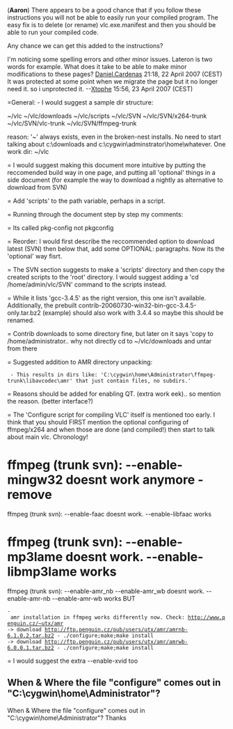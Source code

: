 ('''Aaron''')
There appears to be a good chance that if you follow these instructions you will not be able to easily run your compiled program.  The easy fix is to delete (or rename) vlc.exe.manifest and then you should be able to run your compiled code.

Any chance we can get this added to the instructions?


I'm noticing some spelling errors and other minor issues.  Lateron is two words for example.  What does it take to be able to make minor modifications to these pages? [[User:Daniel.Cardenas|Daniel.Cardenas]] 21:18, 22 April 2007 (CEST)
It was protected at some point when we migrate the page but it no longer need it. so i unprotected it. --[[User:Xtophe|Xtophe]] 15:56, 23 April 2007 (CEST)

=General:
- I would suggest a sample dir structure:

~/vlc
~/vlc/downloads
~/vlc/scripts
~/vlc/SVN
~/vlc/SVN/x264-trunk
~/vlc/SVN/vlc-trunk
~/vlc/SVN/ffmpeg-trunk

reason: '~' always exists, even in the broken-nest installs. No need to start talking about c:\downloads and c:\cygwin\adminstrator\home\whatever. One work dir: ~/vlc 

= I would suggest making this document more intuitive by putting the reccomended build way in one page, and putting all 'optional' things in a side document (for example the way to download a nightly as alternative to download from SVN)

= Add 'scripts' to the path variable, perhaps in a script.

= Running through the document step by step my comments:

= Its called pkg-config not pkgconfig

= Reorder: I would first describe the reccommended option to download latest (SVN) then below that, add some OPTIONAL: paragraphs. Now its the 'optional' way fisrt.

= The SVN section suggests to make a 'scripts' directory and then copy the created scripts to the 'root' directory. I would suggest adding a 'cd /home/admin/vlc/SVN' command to the scripts instead.

= While it lists 'gcc-3.4.5' as the right version, this one isn't available. Additionally, the prebuilt contrib-20060730-win32-bin-gcc-3.4.5-only.tar.bz2 (example) should also work with 3.4.4 so maybe this should be renamed.

= Contrib downloads to some directory fine, but later on it says 'copy to /home/administrator.. why not directly cd to ~/vlc/downloads and untar from there

= Suggested addition to AMR directory unpacking:
  - This results in dirs like: 'C:\cygwin\home\Administrator\ffmpeg-trunk\libavcodec\amr' that just contain files, no subdirs.'

= Reasons should be added for enabling QT. (extra work eek).. so mention the reason. (better interface?)

= The 'Configure script for compiling VLC' itself is mentioned too early. I think that you should FIRST mention the optional configuring of ffmpeg/x264 and when those are done (and compiled!) then start to talk about main vlc. Chronology!

= ffmpeg (trunk svn): --enable-mingw32 doesnt work anymore - remove
= ffmpeg (trunk svn): --enable-faac doesnt work. --enable-libfaac works
= ffmpeg (trunk svn): --enable-mp3lame doesnt work. --enable-libmp3lame works
= ffmpeg (trunk svn): --enable-amr_nb --enable-amr_wb  doesnt work. --enable-amr-nb --enable-amr-wb works BUT
 - amr installation in ffmpeg works differently now. Check: http://www.penguin.cz/~utx/amr
 -> download http://ftp.penguin.cz/pub/users/utx/amr/amrnb-6.1.0.2.tar.bz2 - ./configure;make;make install
 -> download http://ftp.penguin.cz/pub/users/utx/amr/amrwb-6.0.0.1.tar.bz2 - ./configure;make;make install

= I would suggest the extra --enable-xvid too

== When & Where the file "configure" comes out in "C:\cygwin\home\Administrator"? ==

When & Where the file "configure" comes out in "C:\cygwin\home\Administrator"?
Thanks